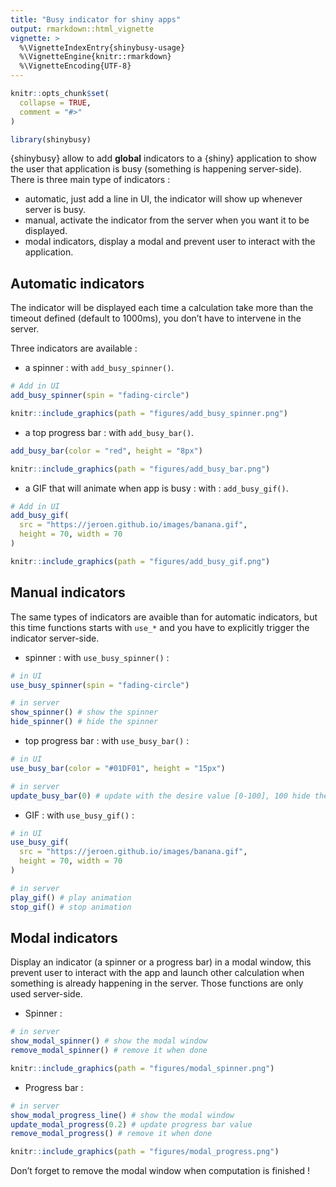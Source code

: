 ```yaml
---
title: "Busy indicator for shiny apps"
output: rmarkdown::html_vignette
vignette: >
  %\VignetteIndexEntry{shinybusy-usage}
  %\VignetteEngine{knitr::rmarkdown}
  %\VignetteEncoding{UTF-8}
---
```


<style>
p > img {
  width: 750px;
  margin: 1em auto;
}
</style>


```r
knitr::opts_chunk$set(
  collapse = TRUE,
  comment = "#>"
)
```

```r
library(shinybusy)
```

{shinybusy} allow to add **global** indicators to a {shiny} application to show the user that application is busy (something is happening server-side). There is three main type of indicators :

* automatic, just add a line in UI, the indicator will show up whenever server is busy.
* manual, activate the indicator from the server when you want it to be displayed.
* modal indicators, display a modal and prevent user to interact with the application.



## Automatic indicators

The indicator will be displayed each time a calculation take more than the timeout defined (default to 1000ms), you don't have to intervene in the server.

Three indicators are available :

* a spinner : with `add_busy_spinner()`.

```r
# Add in UI
add_busy_spinner(spin = "fading-circle")
```


```r
knitr::include_graphics(path = "figures/add_busy_spinner.png")
```


* a top progress bar : with `add_busy_bar()`.

```r
add_busy_bar(color = "red", height = "8px")
```


```r
knitr::include_graphics(path = "figures/add_busy_bar.png")
```


* a GIF that will animate when app is busy : with : `add_busy_gif()`.

```r
# Add in UI
add_busy_gif(
  src = "https://jeroen.github.io/images/banana.gif",
  height = 70, width = 70
)
```

```r
knitr::include_graphics(path = "figures/add_busy_gif.png")
```



## Manual indicators

The same types of indicators are avaible than for automatic indicators, but this time functions starts with `use_*` and you have to explicitly trigger the indicator server-side.


* spinner : with `use_busy_spinner()` :

```r
# in UI
use_busy_spinner(spin = "fading-circle")

# in server
show_spinner() # show the spinner
hide_spinner() # hide the spinner
```


* top progress bar : with `use_busy_bar()` :

```r
# in UI
use_busy_bar(color = "#01DF01", height = "15px")

# in server
update_busy_bar(0) # update with the desire value [0-100], 100 hide the bar
```


* GIF : with `use_busy_gif()` :

```r
# in UI
use_busy_gif(
  src = "https://jeroen.github.io/images/banana.gif",
  height = 70, width = 70
)

# in server
play_gif() # play animation
stop_gif() # stop animation
```



## Modal indicators

Display an indicator (a spinner or a progress bar) in a modal window, this prevent user to interact with the app and launch other calculation when something is already happening in the server. Those functions are only used server-side.


* Spinner : 

```r
# in server
show_modal_spinner() # show the modal window
remove_modal_spinner() # remove it when done
```

```r
knitr::include_graphics(path = "figures/modal_spinner.png")
```


* Progress bar :

```r
# in server
show_modal_progress_line() # show the modal window
update_modal_progress(0.2) # update progress bar value
remove_modal_progress() # remove it when done
```

```r
knitr::include_graphics(path = "figures/modal_progress.png")
```


Don't forget to remove the modal window when computation is finished !



